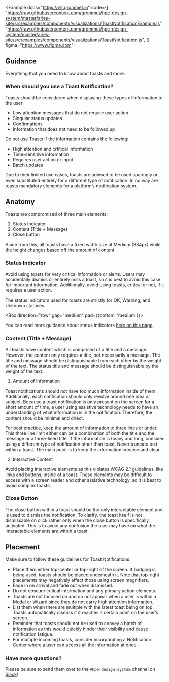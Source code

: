 
<Example
  docs="https://v2.grommet.io"
  code={[
      "https://raw.githubusercontent.com/grommet/hpe-design-system/master/aries-site/src/examples/components/visualizations/ToastNotificationExample.js",
      "https://raw.githubusercontent.com/grommet/hpe-design-system/master/aries-site/src/examples/components/visualizations/ToastNotification.js",
  ]}
  figma="https://www.figma.com"
>
  <ToastNotificationExample />
</Example>

## Guidance

Everything that you need to know about toasts and more.

### When should you use a Toast Notification?

Toasts should be considered when displaying these types of information to the user:

- Low attention messages that do not require user action
- Singular status updates
- Confirmations
- Information that does not need to be followed up

Do not use Toasts if the information contains the following:

- High attention and crtitical information
- Time-sensitive information
- Requires user action or input
- Batch updates

Due to their limited use cases, toasts are advised to be used sparingly or even substituted entirely for a different type of notification. In no way are toasts mandatory elements for a platform’s notification system.

## Anatomy 

<Box pad="small">
  <ToastDiagram />
</Box>

Toasts are compromised of three main elements:

1. Status Indicator
2. Content (Title + Message)
3. Close button

Aside from this, all toasts have a fixed width size at Medium (384px) while the height changes based off the amount of content. 

### Status Indicator

Avoid using toasts for very critical information or alerts. Users may accidentally dismiss or entirely miss a toast, so it is best to avoid this case for important information. Additionally, avoid using toasts, critical or not, if it requires a user action. 

The status indicators used for toasts are strictly for OK, Warning, and Unknown statuses.

<Box direction="row" gap="medium" pad={{bottom: 'medium'}}>
    <StatusGoodSmall color="status-ok" />
    <StatusWarningSmall color="status-warning" />
    <StatusUnknownSmall color="status-unknown" />
</Box>

You can read more guidance about status indicators [here on this page](/components/status-indicator).

### Content (Title + Message)

All toasts have content which is comprised of a title and a message. However, the content only requires a title, not necessarily a message. The title and message should be distinguishable from each other by the weight of the text. The status title and message should be distinguishable by the weight of the text.

1. Amount of Information

Toast notifications should not have too much information inside of them. Additionally, each notification should only revolve around one idea or subject. Because a toast notification is only present on the screen for a short amount of time, a user using assistive technology needs to have an understanding of what information is in the notification. Therefore, the content should be minimal and direct.

For best practice, keep the amount of information to three lines or under. This three line limit either can be a combination of both the title and the message or a three-lined title. If the information is heavy and long, consider using a different type of notification other than toast. Never truncate text within a toast. The main point is to keep the information concise and clear.

2. Interactive Content

Avoid placing interactive elements as this violates WCAG 2.1 guidelines, like links and buttons, inside of a toast. These elements may be difficult to access with a screen reader and other assistive technology, so it is best to avoid complex toasts.

### Close Button

The close button within a toast should be the only interactable element and is used to dismiss the notification. To clarify, the toast itself is not dismissable on click rather only when the close button is specifically activated. This is to avoid any confusion the user may have on what the interactable elements are within a toast.

## Placement 

Make sure to follow these guidelines for Toast Notifications:
- Place them either top-center or top-right of the screen. If badging is being used, toasts should be placed underneath it. Note that top-right placements may negatively affect those using screen magnifiers.
- Fade in on arrival and fade out when dismissed.
- Do not obscure critical information and any primary action elements.
- Toasts are not focused on and do not appear when a user is within a Modal or Wizard since they do not carry high attention information. 
- List them when there are multiple with the latest toast being on top. Toasts automatically dismiss if it reaches a certain point on the user’s screen. 
- Reminder that toasts should not be used to convey a batch of information as this would quickly hinder their visibility and cause notification fatigue.
- For multiple incoming toasts, consider incorporating a Notification Center where a user can access all the information at once.

### Have more questions?

Please be sure to send them over to the `#hpe-design-system` channel on [Slack](https://slack-invite.grommet.io/)!
